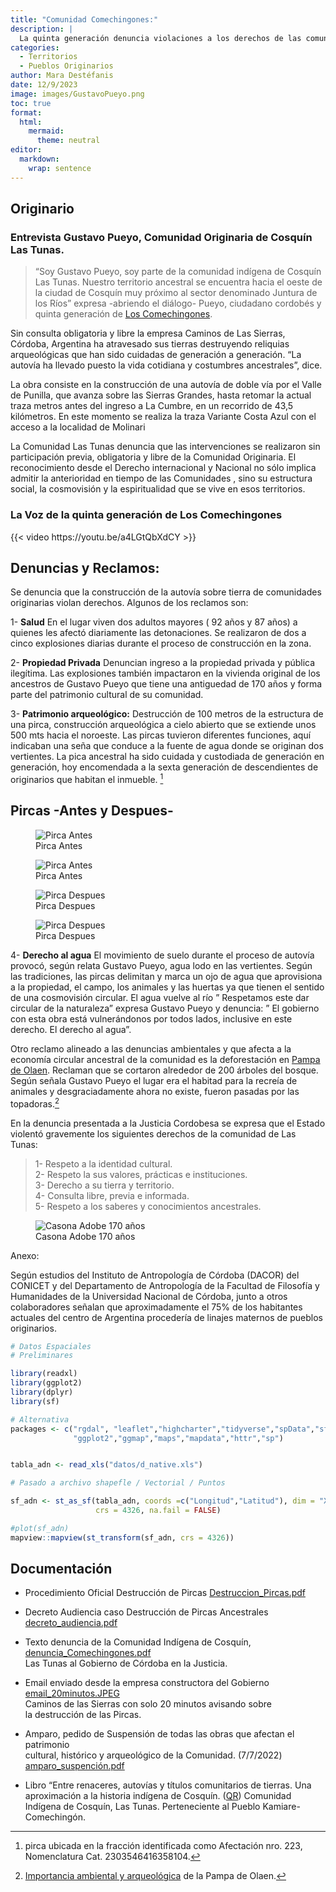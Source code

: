 ```yaml
---
title: "Comunidad Comechingones:"
description: |
  La quinta generación denuncia violaciones a los derechos de las comunidades originarias. 
categories: 
  - Territorios
  - Pueblos Originarios
author: Mara Destéfanis
date: 12/9/2023
image: images/GustavoPueyo.png
toc: true
format:
  html:
    mermaid: 
      theme: neutral
editor: 
  markdown: 
    wrap: sentence
---
```


## Originario

### Entrevista Gustavo Pueyo, Comunidad Originaria de Cosquín Las Tunas.

> "Soy Gustavo Pueyo, soy parte de la comunidad indígena de Cosquín Las Tunas. Nuestro territorio ancestral se encuentra hacia el oeste de la ciudad de Cosquín muy próximo al sector denominado Juntura de los Ríos" expresa -abriendo el diálogo- Pueyo, ciudadano cordobés y quinta generación de [Los Comechingones](https://es.wikipedia.org/wiki/Comechingones).

Sin consulta obligatoria y libre la empresa Caminos de Las Sierras, Córdoba, Argentina ha atravesado sus tierras destruyendo reliquias arqueológicas que han sido cuidadas de generación a generación.
"La autovía ha llevado puesto la vida cotidiana y costumbres ancestrales", dice.

La obra consiste en la construcción de una autovía de doble vía por el Valle de Punilla, que avanza sobre las Sierras Grandes, hasta retomar la actual traza metros antes del ingreso a La Cumbre, en un recorrido de 43,5 kilómetros.
En este momento se realiza la traza Variante Costa Azul con el acceso a la localidad de Molinari

La Comunidad Las Tunas denuncia que las intervenciones se realizaron sin participación previa, obligatoria y libre de la Comunidad Originaria.
El reconocimiento desde el Derecho internacional y Nacional no sólo implica admitir la anterioridad en tiempo de las Comunidades , sino su estructura social, la cosmovisión y la espiritualidad que se vive en esos territorios.

### La Voz de la quinta generación de Los Comechingones

{{< video https://youtu.be/a4LGtQbXdCY >}}

## Denuncias y Reclamos:

Se denuncia que la construcción de la autovía sobre tierra de comunidades originarias violan derechos.
Algunos de los reclamos son:

1- **Salud** En el lugar viven dos adultos mayores ( 92 años y 87 años) a quienes les afectó diariamente las detonaciones.
Se realizaron de dos a cinco explosiones diarias durante el proceso de construcción en la zona.

2- **Propiedad Privada** Denuncian ingreso a la propiedad privada y pública ilegítima.
Las explosiones también impactaron en la vivienda original de los ancestros de Gustavo Pueyo que tiene una antiguedad de 170 años y forma parte del patrimonio cultural de su comunidad.

3- **Patrimonio arqueológico:** Destrucción de 100 metros de la estructura de una pirca, construcción arqueológica a cielo abierto que se extiende unos 500 mts hacia el noroeste.
Las pircas tuvieron diferentes funciones, aquí indicaban una seña que conduce a la fuente de agua donde se originan dos vertientes.
La pica ancestral ha sido cuidada y custodiada de generación en generación, hoy encomendada a la sexta generación de descendientes de originarios que habitan el inmueble.
[^1]

[^1]: pirca ubicada en la fracción identificada como Afectación nro.
    223, Nomenclatura Cat.
    2303546416358104.

## Pircas -Antes y Despues-

::: {layout-nrow="2"}
![Pirca Antes](images/pirca_4.jpeg)

![Pirca Antes](images/p_serrana.jpeg)

![Pirca Despues](images/pirca_d_8.jpeg)

![Pirca Despues](images/pirca_d_9.jpeg)
:::

4- **Derecho al agua** El movimiento de suelo durante el proceso de autovía provocó, según relata Gustavo Pueyo, agua lodo en las vertientes.
Según las tradiciones, las pircas delimitan y marca un ojo de agua que aprovisiona a la propiedad, el campo, los animales y las huertas ya que tienen el sentido de una cosmovisión circular.
El agua vuelve al río " Respetamos este dar circular de la naturaleza" expresa Gustavo Pueyo y denuncia: " El gobierno con esta obra está vulnerándonos por todos lados, inclusive en este derecho. El derecho al agua".\

Otro reclamo alineado a las denuncias ambientales y que afecta a la economía circular ancestral de la comunidad es la deforestación en [Pampa de Olaen](https://es.wikipedia.org/wiki/Pampa_de_Olaen).
Reclaman que se cortaron alrededor de 200 árboles del bosque.
Según señala Gustavo Pueyo el lugar era el habitad para la recreía de animales y desgraciadamente ahora no existe, fueron pasadas por las topadoras.[^2]

[^2]: [Importancia ambiental y arqueológica](https://www.researchgate.net/figure/Figura-1-Ubicacion-geografica-del-sitio-arqueologico-Puesto-La-Esquina-1-Pampa-de_fig1_258207856) de la Pampa de Olaen.

En la denuncia presentada a la Justicia Cordobesa se expresa que el Estado violentó gravemente los siguientes derechos de la comunidad de Las Tunas:

> 1- Respeto a la identidad cultural.\
> 2- Respeto la sus valores, prácticas e instituciones.\
> 3- Derecho a su tierra y territorio.\
> 4- Consulta libre, previa e informada.\
> 5- Respeto a los saberes y conocimientos ancestrales.

![Casona Adobe 170 años](images/casa_adobe.jpg)

Anexo:

Según estudios del Instituto de Antropología de Córdoba (DACOR) del CONICET y del Departamento de Antropología de la Facultad de Filosofía y Humanidades de la Universidad Nacional de Córdoba, junto a otros colaboradores señalan que aproximadamente el 75% de los habitantes actuales del centro de Argentina procedería de linajes maternos de pueblos originarios.

```r

# Datos Espaciales 
# Preliminares

library(readxl)
library(ggplot2)
library(dplyr)
library(sf)

# Alternativa 
packages <- c("rgdal", "leaflet","highcharter","tidyverse","spData","sf",
              "ggplot2","ggmap","maps","mapdata","httr","sp")


tabla_adn <- read_xls("datos/d_native.xls")

# Pasado a archivo shapefle / Vectorial / Puntos

sf_adn <- st_as_sf(tabla_adn, coords =c("Longitud","Latitud"), dim = "XY",
                   crs = 4326, na.fail = FALSE)

#plot(sf_adn)
mapview::mapview(st_transform(sf_adn, crs = 4326))
```

## Documentación

-   Procedimiento Oficial Destrucción de Pircas [Destruccion_Pircas.pdf](doc/Destruccion_Pircas.pdf)

-   Decreto Audiencia caso Destrucción de Pircas Ancestrales [decreto_audiencia.pdf](doc/decreto_audiencia.pdf "Audiencia Pircas"){.texto}

-   Texto denuncia de la Comunidad Indígena de Cosquín, [denuncia_Comechingones.pdf](doc/denuncia_Comechingones.pdf)\
    Las Tunas al Gobierno de Córdoba en la Justicia.

-   Email enviado desde la empresa constructora del Gobierno [email_20minutos.JPEG](email_20minutos.JPEG){#email}\
    Caminos de las Sierras con solo 20 minutos avisando sobre\
    la destrucción de las Pircas.

-   Amparo, pedido de Suspensión de todas las obras que afectan el patrimonio\
    cultural, histórico y arqueológico de la Comunidad.
    (7/7/2022) [amparo_suspención.pdf](doc/amparo_suspención.pdf)

-   Libro "Entre renaceres, autovías y títulos comunitarios de tierras. Una aproximación a la historia indígena de Cosquín. ([QR](images/QR_libro.jpeg)) Comunidad Indígena de Cosquín, Las Tunas. Perteneciente al Pueblo Kamiare-Comechingón.
